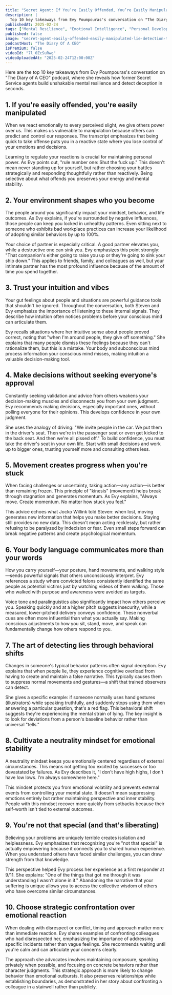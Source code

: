 ```yaml
---
title: "Secret Agent: If You’re Easily Offended, You’re Easily Manipulated! This 1 Trick Catches A Lie In 2s"
description: |
  Top 10 key takeaways from Evy Poumpouras's conversation on "The Diary of A CEO" podcast, where she reveals how former Secret Service agents build unshakable mental resilience and detect deception in seconds.
publishedAt: 2025-02-24
tags: ["Mental Resilience", "Emotional Intelligence", "Personal Development"]
published: false
image: "secret-agent-easily-offended-easily-manipulated-lie-detection-trick.jpg"
podcastHost: "The Diary Of A CEO"
isPremium: false
videoId: "7l_0ZcSuRwg"
videoUploadedAt: "2025-02-24T12:00:00Z"
---
```



<PodcastSummaryPageLayout frontmatter={frontmatter}>

Here are the top 10 key takeaways from Evy Poumpouras's conversation on "The Diary of A CEO" podcast, where she reveals how former Secret Service agents build unshakable mental resilience and detect deception in seconds.

## 1. If you're easily offended, you're easily manipulated

When we react emotionally to every perceived slight, we give others power over us. This makes us vulnerable to manipulation because others can predict and control our responses. The transcript emphasizes that being quick to take offense puts you in a reactive state where you lose control of your emotions and decisions.

Learning to regulate your reactions is crucial for maintaining personal power. As Evy points out, "rule number one: Shut the fuck up." This doesn't mean never standing up for yourself, but rather choosing your battles strategically and responding thoughtfully rather than reactively. Being selective about what offends you preserves your energy and mental stability.

## 2. Your environment shapes who you become

The people around you significantly impact your mindset, behavior, and life outcomes. As Evy explains, if you're surrounded by negative influences, those people can keep you locked in unhealthy patterns. Even sitting next to someone who exhibits bad workplace practices can increase your likelihood of adopting similar behaviors by up to 100%.

Your choice of partner is especially critical. A good partner elevates you, while a destructive one can sink you. Evy emphasizes this point strongly: "That companion's either going to raise you up or they're going to sink your ship down." This applies to friends, family, and colleagues as well, but your intimate partner has the most profound influence because of the amount of time you spend together.

## 3. Trust your intuition and vibes

Your gut feelings about people and situations are powerful guidance tools that shouldn't be ignored. Throughout the conversation, both Steven and Evy emphasize the importance of listening to these internal signals. They describe how intuition often notices problems before your conscious mind can articulate them.

Evy recalls situations where her intuitive sense about people proved correct, noting that "when I'm around people, they give off something." She explains that many people dismiss these feelings because they can't rationalize them, but this is a mistake. Your body and subconscious mind process information your conscious mind misses, making intuition a valuable decision-making tool.

## 4. Make decisions without seeking everyone's approval

Constantly seeking validation and advice from others weakens your decision-making muscles and disconnects you from your own judgment. Evy recommends making decisions, especially important ones, without polling everyone for their opinions. This develops confidence in your own judgment.

She uses the analogy of driving: "We invite people in the car. We put them in the driver's seat. Then we're in the passenger seat or even get kicked to the back seat. And then we're all pissed off." To build confidence, you must take the driver's seat in your own life. Start with small decisions and work up to bigger ones, trusting yourself more and consulting others less.

## 5. Movement creates progress when you're stuck

When facing challenges or uncertainty, taking action—any action—is better than remaining frozen. This principle of "kinesis" (movement) helps break through stagnation and generates momentum. As Evy explains, "Always move. Create momentum. No matter how stuck you feel."

This advice echoes what Jocko Willink told Steven: when lost, moving generates new information that helps you make better decisions. Staying still provides no new data. This doesn't mean acting recklessly, but rather refusing to be paralyzed by indecision or fear. Even small steps forward can break negative patterns and create psychological momentum.

## 6. Your body language communicates more than your words

How you carry yourself—your posture, hand movements, and walking style—sends powerful signals that others unconsciously interpret. Evy references a study where convicted felons consistently identified the same people as potential victims just by watching videos of them walking. Those who walked with purpose and awareness were avoided as targets.

Voice tone and paralinguistics also significantly impact how others perceive you. Speaking quickly and at a higher pitch suggests insecurity, while a measured, lower-pitched delivery conveys confidence. These nonverbal cues are often more influential than what you actually say. Making conscious adjustments to how you sit, stand, move, and speak can fundamentally change how others respond to you.

## 7. The art of detecting lies through behavioral shifts

Changes in someone's typical behavior patterns often signal deception. Evy explains that when people lie, they experience cognitive overload from having to create and maintain a false narrative. This typically causes them to suppress normal movements and gestures—a shift that trained observers can detect.

She gives a specific example: if someone normally uses hand gestures (illustrators) while speaking truthfully, and suddenly stops using them when answering a particular question, that's a red flag. This behavioral shift suggests they're experiencing the mental strain of lying. The key insight is to look for deviations from a person's baseline behavior rather than universal "tells."

## 8. Cultivate a neutrality mindset for emotional stability

A neutrality mindset keeps you emotionally centered regardless of external circumstances. This means not getting too excited by successes or too devastated by failures. As Evy describes it, "I don't have high highs, I don't have low lows. I'm always somewhere here."

This mindset protects you from emotional volatility and prevents external events from controlling your mental state. It doesn't mean suppressing emotions entirely but rather maintaining perspective and inner stability. People with this mindset recover more quickly from setbacks because their self-worth isn't tied to external outcomes.

## 9. You're not that special (and that's liberating)

Believing your problems are uniquely terrible creates isolation and helplessness. Evy emphasizes that recognizing you're "not that special" is actually empowering because it connects you to shared human experience. When you understand others have faced similar challenges, you can draw strength from that knowledge.

This perspective helped Evy process her experience as a first responder at 9/11. She explains: "One of the things that got me through it was understanding I wasn't alone in it." Abandoning the narrative that your suffering is unique allows you to access the collective wisdom of others who have overcome similar circumstances.

## 10. Choose strategic confrontation over emotional reaction

When dealing with disrespect or conflict, timing and approach matter more than immediate reaction. Evy shares examples of confronting colleagues who had disrespected her, emphasizing the importance of addressing specific incidents rather than vague feelings. She recommends waiting until you're calm and can articulate your concerns clearly.

The approach she advocates involves maintaining composure, speaking privately when possible, and focusing on concrete behaviors rather than character judgments. This strategic approach is more likely to change behavior than emotional outbursts. It also preserves relationships while establishing boundaries, as demonstrated in her story about confronting a colleague in a stairwell rather than publicly.

</PodcastSummaryPageLayout>
